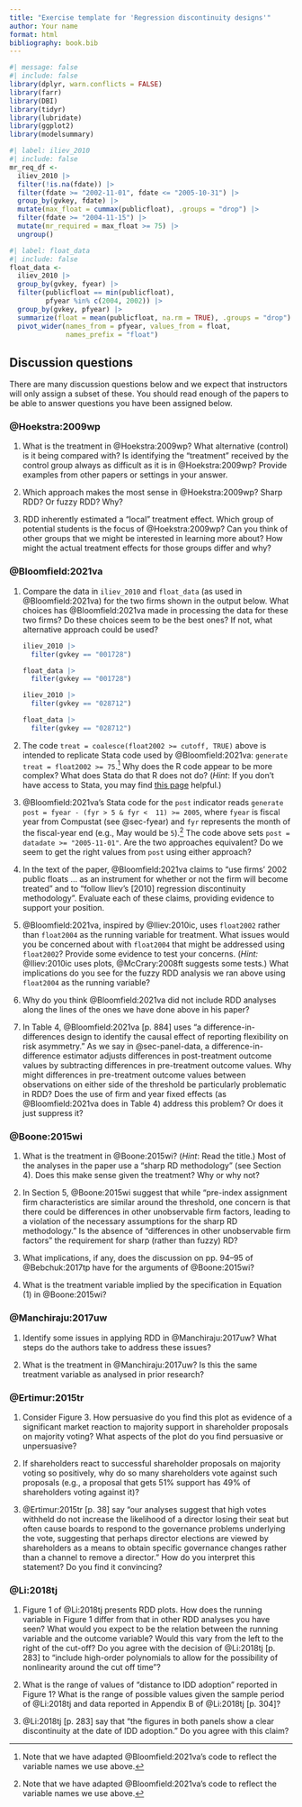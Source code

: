 ```yaml
---
title: "Exercise template for 'Regression discontinuity designs'"
author: Your name
format: html
bibliography: book.bib
---
```


```r
#| message: false
#| include: false
library(dplyr, warn.conflicts = FALSE)
library(farr)
library(DBI)
library(tidyr)
library(lubridate)
library(ggplot2)
library(modelsummary)
```

```r
#| label: iliev_2010
#| include: false
mr_req_df <- 
  iliev_2010 |>
  filter(!is.na(fdate)) |>
  filter(fdate >= "2002-11-01", fdate <= "2005-10-31") |>
  group_by(gvkey, fdate) |>
  mutate(max_float = cummax(publicfloat), .groups = "drop") |>
  filter(fdate >= "2004-11-15") |> 
  mutate(mr_required = max_float >= 75) |>
  ungroup()
```

```r
#| label: float_data
#| include: false
float_data <-
  iliev_2010 |>
  group_by(gvkey, fyear) |>
  filter(publicfloat == min(publicfloat),
         pfyear %in% c(2004, 2002)) |>
  group_by(gvkey, pfyear) |>
  summarize(float = mean(publicfloat, na.rm = TRUE), .groups = "drop") |>
  pivot_wider(names_from = pfyear, values_from = float,
              names_prefix = "float")
```

## Discussion questions

There are many discussion questions below and we expect that instructors will only assign a subset of these.
You should read enough of the papers to be able to answer questions you have been assigned below.

### @Hoekstra:2009wp

1. What is the treatment in @Hoekstra:2009wp? 
What alternative (control) is it being compared with?
Is identifying the "treatment" received by the control group always as difficult as it is in @Hoekstra:2009wp? Provide examples from other papers or settings in your answer.

2. Which approach makes the most sense in @Hoekstra:2009wp? Sharp RDD? Or fuzzy RDD? Why?

3. RDD inherently estimated a "local" treatment effect. 
Which group of potential students is the focus of @Hoekstra:2009wp?
Can you think of other groups that we might be interested in learning more about? 
How might the actual treatment effects for those groups differ and why?

### @Bloomfield:2021va

1. Compare the data in `iliev_2010` and `float_data` (as used in @Bloomfield:2021va) for the two firms shown in the output below.
What choices has @Bloomfield:2021va made in processing the data for these two firms?
Do these choices seem to be the best ones?
If not, what alternative approach could be used?

<ul>
```r
iliev_2010 |>
  filter(gvkey == "001728")
```
</ul>

<ul>
```r
float_data |>
  filter(gvkey == "001728")
```
</ul>

<ul>
```r
iliev_2010 |>
  filter(gvkey == "028712")
```
</ul>

<ul>
```r
float_data |>
  filter(gvkey == "028712")
```
</ul>

2. The code `treat = coalesce(float2002 >= cutoff, TRUE)` above is intended to replicate Stata code used by @Bloomfield:2021va: `generate treat = float2002 >= 75`.^[Note that we have adapted @Bloomfield:2021va's code to reflect the variable names we use above.]
Why does the R code appear to be more complex? 
What does Stata do that R does not do?
(*Hint*: If you don't have access to Stata, you may find [this page](https://www.stata.com/support/faqs/data-management/logical-expressions-and-missing-values/) helpful.)

3. @Bloomfield:2021va's Stata code for the `post` indicator reads `generate post = fyear - (fyr > 5 & fyr <  11) >= 2005`, where `fyear` is fiscal year from Compustat (see @sec-fyear) and `fyr` represents the month of the fiscal-year end (e.g., May would be `5`).^[Note that we have adapted @Bloomfield:2021va's code to reflect the variable names we use above.]
The code above sets `post = datadate >= "2005-11-01"`.
Are the two approaches equivalent? Do we seem to get the right values from `post` using either approach?

4. In the text of the paper, @Bloomfield:2021va claims to "use firms' 2002 public floats ... as an instrument for whether or not the firm will become treated" and to "follow Iliev's [2010] regression discontinuity methodology".
Evaluate each of these claims, providing evidence to support your position.

5. @Bloomfield:2021va, inspired by @Iliev:2010ic, uses `float2002` rather than `float2004` as the running variable for treatment.
What issues would you be concerned about with `float2004` that might be addressed using `float2002`?
Provide some evidence to test your concerns. (*Hint:* @Iliev:2010ic uses plots, @McCrary:2008ft suggests some tests.)
What implications do you see for the fuzzy RDD analysis we ran above using `float2004` as the running variable?

6. Why do you think @Bloomfield:2021va did not include RDD analyses along the lines of the ones we have done above in his paper?

7. In Table 4, @Bloomfield:2021va [p. 884] uses "a difference-in-differences design to identify the causal effect of reporting flexibility on risk asymmetry."
As we say in @sec-panel-data, a difference-in-difference estimator adjusts differences in post-treatment outcome values by subtracting differences in pre-treatment outcome values.
Why might differences in pre-treatment outcome values between observations on either side of the threshold be particularly problematic in RDD?
Does the use of firm and year fixed effects (as @Bloomfield:2021va does in Table 4) address this problem?
Or does it just suppress it?

### @Boone:2015wi

1.	What is the treatment in @Boone:2015wi? (*Hint*: Read the title.) Most of the analyses in the paper use a "sharp RD methodology" (see Section 4). 
Does this make sense given the treatment? 
Why or why not?

2.	In Section 5, @Boone:2015wi suggest that while "pre-index assignment firm characteristics are similar around the threshold, one concern is that there could be differences in other unobservable firm factors, leading to a violation of the necessary assumptions for the sharp RD methodology."
Is the absence of "differences in other unobservable firm factors" the requirement for sharp (rather than fuzzy) RD?

3.	What implications, if any, does the discussion on pp. 94--95 of @Bebchuk:2017tp have for the arguments of @Boone:2015wi?
4.	What is the treatment variable implied by the specification in Equation (1) in @Boone:2015wi?

### @Manchiraju:2017uw

1.	Identify some issues in applying RDD in @Manchiraju:2017uw? 
What steps do the authors take to address these issues?

2.	What is the treatment in @Manchiraju:2017uw? 
Is this the same treatment variable as analysed in prior research?

### @Ertimur:2015tr 

1. Consider Figure 3. How persuasive do you find this plot as evidence of a significant market reaction to majority support in shareholder proposals on majority voting?
What aspects of the plot do you find persuasive or unpersuasive?

2. If shareholders react to successful shareholder proposals on majority voting so positively, why do so many shareholders vote against such proposals (e.g., a proposal that gets 51% support has 49% of shareholders voting against it)?

3. @Ertimur:2015tr [p. 38] say "our analyses suggest that high votes withheld do not increase the likelihood of a director losing their seat but often cause boards to respond to the governance problems underlying the vote, suggesting that perhaps director elections are viewed by shareholders as a means to obtain specific governance changes rather than a channel to remove a director."
How do you interpret this statement?
Do you find it convincing?

### @Li:2018tj

1. Figure 1 of @Li:2018tj presents RDD plots. 
How does the running variable in Figure 1 differ from that in other RDD analyses you have seen?
What would you expect to be the relation between the running variable and the outcome variable?
Would this vary from the left to the right of the cut-off?
Do you agree with the decision of @Li:2018tj [p. 283] to "include high-order polynomials to allow for the possibility of nonlinearity around the cut off time"?

2. What is the range of values of "distance to IDD adoption" reported in Figure 1? 
What is the range of possible values given the sample period of @Li:2018tj and data reported in Appendix B of @Li:2018tj [p. 304]?

3. @Li:2018tj [p. 283] say that "the figures in both panels show a clear discontinuity at the date of IDD adoption." 
Do you agree with this claim?
